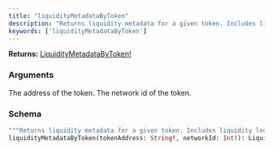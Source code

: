 ```yaml
---
title: "liquidityMetadataByToken"
description: "Returns liquidity metadata for a given token. Includes liquidity lock data for up to 100 pairs that the token is in."
keywords: ['liquidityMetadataByToken']
---
```


**Returns:** [LiquidityMetadataByToken!](/api-reference/types/liquiditymetadatabytoken)

### Arguments

<ResponseField name="tokenAddress" type="String!" required>
  The address of the token.
</ResponseField>

<ResponseField name="networkId" type="Int!" required>
  The network id of the token.
</ResponseField>

### Schema


```graphql 
"""Returns liquidity metadata for a given token. Includes liquidity lock data for up to 100 pairs that the token is in."""
liquidityMetadataByToken(tokenAddress: String!, networkId: Int!): LiquidityMetadataByToken!
```
